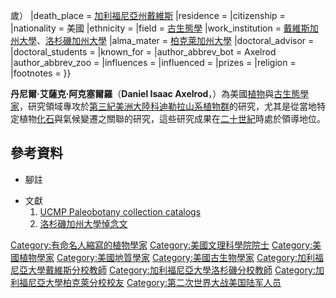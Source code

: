 {{Infobox Scientist
|name              = 丹尼爾·艾薩克·阿克塞爾羅
|box_width         =
|image             = 
|image_width       = 
|caption           = 
|birth_date        = 1910年7月16日
|birth_place       = {{Flag|USA}}[[紐約州|紐約州]][[紐約|紐約]][[布魯克林|布魯克林]]
|death_date        = 1998年6月2日（{{#expr:(1998)-(1910)-((1)<(3)or(1)=(3)and(1)<(16))}}歲）
|death_place       = {{Flag|USA}}[[加利福尼亞州|加利福尼亞州]][[戴維斯_(加利福尼亞州)|戴維斯]]
|residence         = 
|citizenship       = 
|nationality       = 美國
|ethnicity         = 
|field             = [[古生態學|古生態學]]
|work_institution  = [[戴維斯加州大學|戴維斯加州大學]]、[[洛杉磯加州大學|洛杉磯加州大學]]
|alma_mater        = [[柏克萊加州大學|柏克萊加州大學]]
|doctoral_advisor  = 
|doctoral_students = 
|known_for         = 
|author_abbrev_bot = Axelrod
|author_abbrev_zoo = 
|influences        = 
|influenced        = 
|prizes            = 
|religion          = 
|footnotes         = 
}}

'''丹尼爾·艾薩克·阿克塞爾羅'''（'''Daniel Isaac Axelrod'''，{{bd|1910年|7月16日|1998年|6月2日}}）為美國[[植物學家|植物]]與[[古生態學|古生態學家]]，研究領域專攻於[[第三紀|第三紀]][[美洲大陸|美洲大陸]][[科迪勒拉山系|科迪勒拉山系]][[植物群|植物群]]的研究，尤其是從當地特定植物[[化石|化石]]與氣候變遷之關聯的研究，這些研究成果在[[二十世紀|二十世紀]]時處於領導地位。

{{Botanist|Axelrod|丹尼爾·阿克塞爾羅}}

== 參考資料 ==
*腳註
<div class="references-small">
{{reflist|2}}
</div>

*文獻
*#[http://www.ucmp.berkeley.edu/science/paleobotany_coll.php UCMP Paleobotany collection catalogs]{{Wayback|url=http://www.ucmp.berkeley.edu/science/paleobotany_coll.php |date=20190208214200 }}
*#[http://content.cdlib.org/xtf/view?docId=hb1p30039g&brand=oac&doc.view=entire_text 洛杉磯加州大學悼念文]

{{Authority control}}
{{DEFAULTSORT:Axelrod, Daniel}}
[[Category:有命名人縮寫的植物學家|Category:有命名人縮寫的植物學家]]
[[Category:美國文理科學院院士|Category:美國文理科學院院士]]
[[Category:美國植物學家|Category:美國植物學家]]
[[Category:美國地質學家|Category:美國地質學家]]
[[Category:美國古生物學家|Category:美國古生物學家]]
[[Category:加利福尼亞大學戴維斯分校教師|Category:加利福尼亞大學戴維斯分校教師]]
[[Category:加利福尼亞大學洛杉磯分校教師|Category:加利福尼亞大學洛杉磯分校教師]]
[[Category:加利福尼亞大學柏克萊分校校友|Category:加利福尼亞大學柏克萊分校校友]]
[[Category:第二次世界大战美国陆军人员|Category:第二次世界大战美国陆军人员]]